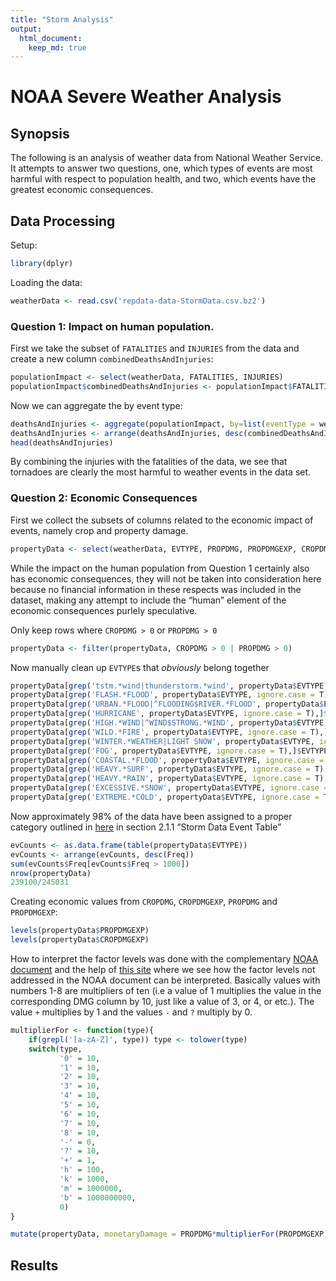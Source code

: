 ```yaml
---
title: "Storm Analysis"
output:
  html_document:
    keep_md: true
---
```


# NOAA Severe Weather Analysis

## Synopsis

The following is an analysis of weather data from National Weather
Service. It attempts to answer two questions, one, which types of
events are most harmful with respect to population health, and two,
which events have the greatest economic consequences.

## Data Processing

Setup:

```r
library(dplyr)
```

Loading the data:

```r
weatherData <- read.csv('repdata-data-StormData.csv.bz2')
```

### Question 1: Impact on human population.

First we take the subset of `FATALITIES` and `INJURIES` from the data
and create a new column `combinedDeathsAndInjuries`:

```r
populationImpact <- select(weatherData, FATALITIES, INJURIES)
populationImpact$combinedDeathsAndInjuries <- populationImpact$FATALITIES + populationImpact$INJURIES
```

Now we can aggregate the by event type:

```r
deathsAndInjuries <- aggregate(populationImpact, by=list(eventType = weatherData$EVTYPE), sum, na.rm = T)
deathsAndInjuries <- arrange(deathsAndInjuries, desc(combinedDeathsAndInjuries))
head(deathsAndInjuries)
```

By combining the injuries with the fatalities of the data, we see that
tornadoes are clearly the most harmful to weather events in the data set.

### Question 2: Economic Consequences

First we collect the subsets of columns related to the economic impact
of events, namely crop and property damage.

```r
propertyData <- select(weatherData, EVTYPE, PROPDMG, PROPDMGEXP, CROPDMG, CROPDMGEXP)
```

While the impact on the human population from Question 1 certainly
also has economic consequences, they will not be taken into
consideration here because no financial information in these respects
was included in the dataset, making any attempt to include the "human"
element of the economic consequences purlely speculative.

Only keep rows where `CROPDMG > 0` or `PROPDMG > 0`

```r
propertyData <- filter(propertyData, CROPDMG > 0 | PROPDMG > 0)
```

Now manually clean up `EVTYPE`s that _obviously_ belong together

```r
propertyData[grep('tstm.*wind|thunderstorm.*wind', propertyData$EVTYPE, ignore.case = T),]$EVTYPE <- 'THUNDERSTORM WIND'
propertyData[grep('FLASH.*FLOOD', propertyData$EVTYPE, ignore.case = T),]$EVTYPE <- 'FLASH FLOOD'
propertyData[grep('URBAN.*FLOOD|^FLOODING$RIVER.*FLOOD', propertyData$EVTYPE, ignore.case = T),]$EVTYPE <- 'FLOOD'
propertyData[grep('HURRICANE', propertyData$EVTYPE, ignore.case = T),]$EVTYPE <- 'HURRICANE'
propertyData[grep('HIGH.*WIND|^WIND$STRONG.*WIND', propertyData$EVTYPE, ignore.case = T),]$EVTYPE <- 'HIGH WIND'
propertyData[grep('WILD.*FIRE', propertyData$EVTYPE, ignore.case = T),]$EVTYPE <- 'WILDFIRE'
propertyData[grep('WINTER.*WEATHER|LIGHT SNOW', propertyData$EVTYPE, ignore.case = T),]$EVTYPE <- 'WINTER WEATHER'
propertyData[grep('FOG', propertyData$EVTYPE, ignore.case = T),]$EVTYPE <- 'DENSE FOG'
propertyData[grep('COASTAL.*FLOOD', propertyData$EVTYPE, ignore.case = T),]$EVTYPE <- 'COASTAL FLOOD'
propertyData[grep('HEAVY.*SURF', propertyData$EVTYPE, ignore.case = T),]$EVTYPE <- 'HIGH SURF'
propertyData[grep('HEAVY.*RAIN', propertyData$EVTYPE, ignore.case = T),]$EVTYPE <- 'HEAVY RAIN'
propertyData[grep('EXCESSIVE.*SNOW', propertyData$EVTYPE, ignore.case = T),]$EVTYPE <- 'HEAVY SNOW'
propertyData[grep('EXTREME.*COLD', propertyData$EVTYPE, ignore.case = T),]$EVTYPE <- 'EXTREME COLD'
```

Now approximately 98% of the data have been assigned to a proper
category outlined in
[here](https://d396qusza40orc.cloudfront.net/repdata%2Fpeer2_doc%2Fpd01016005curr.pdf)
in section 2.1.1 "Storm Data Event Table"

```r
evCounts <- as.data.frame(table(propertyData$EVTYPE))
evCounts <- arrange(evCounts, desc(Freq))
sum(evCounts$Freq[evCounts$Freq > 1000])
nrow(propertyData)
239100/245031
```

Creating economic values from `CROPDMG`, `CROPDMGEXP`, `PROPDMG` and `PROPDMGEXP`:

```r
levels(propertyData$PROPDMGEXP)
levels(propertyData$CROPDMGEXP)
```

How to interpret the factor levels was done with the complementary
[NOAA document](https://d396qusza40orc.cloudfront.net/repdata%2Fpeer2_doc%2Fpd01016005curr.pdf)
and the help of
[this site](https://rstudio-pubs-static.s3.amazonaws.com/58957_37b6723ee52b455990e149edde45e5b6.html)
where we see how the factor levels not addressed in the NOAA document
can be interpreted. Basically values with numbers 1-8 are multipliers of ten
(i.e a value of 1 multiplies the value in the corresponding DMG column
by 10, just like a value of 3, or 4, or etc.). The value `+` multiplies
by 1 and the values `-` and `?` multiply by 0.

```r
multiplierFor <- function(type){
    if(grepl('[a-zA-Z]', type)) type <- tolower(type)
    switch(type,
           '0' = 10,
           '1' = 10,
           '2' = 10,
           '3' = 10,
           '4' = 10,
           '5' = 10,
           '6' = 10,
           '7' = 10,
           '8' = 10,
           '-' = 0,
           '?' = 10,
           '+' = 1,
           'h' = 100,
           'k' = 1000,
           'm' = 1000000,
           'b' = 1000000000,
           0)
}

mutate(propertyData, monetaryDamage = PROPDMG*multiplierFor(PROPDMGEXP) + CROPDMG*multiplierFor(CROPDMGEXP)
```

## Results

##
